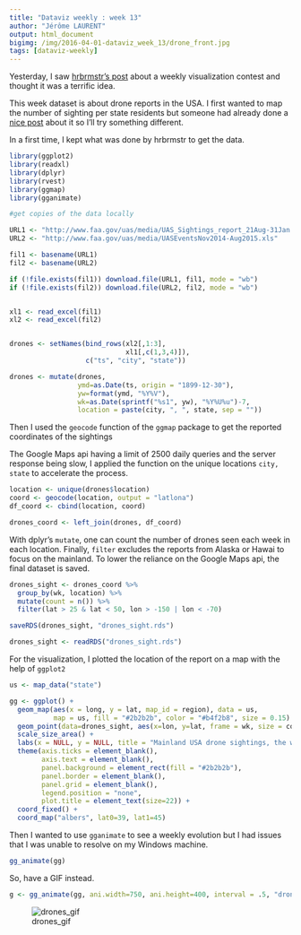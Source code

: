 ```yaml
---
title: "Dataviz weekly : week 13"
author: "Jérôme LAURENT"
output: html_document
bigimg: /img/2016-04-01-dataviz_week_13/drone_front.jpg
tags: [dataviz-weekly]
---
```


Yesterday, I saw [hrbrmstr's post ](https://rud.is/b/2016/03/30/introducing-a-weekly-r-python-js-etc-vis-challenge/) about a weekly visualization contest and thought it was a terrific idea.

This week dataset is about drone reports in the USA.
I first wanted to map the number of sighting per state residents but someone had already done a [nice post](http://jabranham.com/blog/2016/03/ggplot-maps.html) about it so I'll try something different.

In a first time, I kept what was done by hrbrmstr to get the data.

```r
library(ggplot2)
library(readxl)
library(dplyr)
library(rvest)
library(ggmap)
library(gganimate)
```

```r

#get copies of the data locally

URL1 <- "http://www.faa.gov/uas/media/UAS_Sightings_report_21Aug-31Jan.xlsx"
URL2 <- "http://www.faa.gov/uas/media/UASEventsNov2014-Aug2015.xls"

fil1 <- basename(URL1)
fil2 <- basename(URL2)

if (!file.exists(fil1)) download.file(URL1, fil1, mode = "wb")
if (!file.exists(fil2)) download.file(URL2, fil2, mode = "wb")


xl1 <- read_excel(fil1)
xl2 <- read_excel(fil2)


drones <- setNames(bind_rows(xl2[,1:3],
                             xl1[,c(1,3,4)]),
                   c("ts", "city", "state"))

drones <- mutate(drones,
                 ymd=as.Date(ts, origin = "1899-12-30"),
                 yw=format(ymd, "%Y%V"),
                 wk=as.Date(sprintf("%s1", yw), "%Y%U%u")-7,
                 location = paste(city, ", ", state, sep = ""))
```

Then I used the `geocode` function of the `ggmap` package to get the reported coordinates of the sightings

The Google Maps api having a limit of 2500 daily queries and the server response being slow, I applied the function on the unique locations `city, state` to accelerate the process.
```r
location <- unique(drones$location)
coord <- geocode(location, output = "latlona")
df_coord <- cbind(location, coord)

drones_coord <- left_join(drones, df_coord)
```

With dplyr's `mutate`, one can count the number of drones seen each week in each location. Finally, `filter` excludes the reports from Alaska or Hawai to focus on the mainland.
To lower the reliance on the Google Maps api, the final dataset is saved.

```r
drones_sight <- drones_coord %>%
  group_by(wk, location) %>%
  mutate(count = n()) %>%
  filter(lat > 25 & lat < 50, lon > -150 | lon < -70)

saveRDS(drones_sight, "drones_sight.rds")
```

```r
drones_sight <- readRDS("drones_sight.rds")
```
For the visualization, I plotted the location of the report on a map with the help of `ggplot2`
```r
us <- map_data("state")

gg <- ggplot() +
  geom_map(aes(x = long, y = lat, map_id = region), data = us,
           map = us, fill = "#2b2b2b", color = "#b4f2b8", size = 0.15) +  #b4f2b8
  geom_point(data=drones_sight, aes(x=lon, y=lat, frame = wk, size = count), color = "#ffffff") +
  scale_size_area() +
  labs(x = NULL, y = NULL, title = "Mainland USA drone sightings, the week of the") +
  theme(axis.ticks = element_blank(),
        axis.text = element_blank(),
        panel.background = element_rect(fill = "#2b2b2b"),
        panel.border = element_blank(),
        panel.grid = element_blank(),
        legend.position = "none",
        plot.title = element_text(size=22)) +
  coord_fixed() +
  coord_map("albers", lat0=39, lat1=45)
```
Then I wanted to use `gganimate` to see a weekly evolution but I had issues that I was unable to resolve on my Windows machine.
```r
gg_animate(gg)
```
So, have a GIF instead.
```r
g <- gg_animate(gg, ani.width=750, ani.height=400, interval = .5, "drones.gif")
```

![drones_gif](/img/2016-04-01-dataviz_week_13/drones.gif)

  